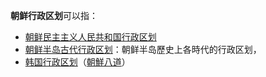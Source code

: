 '''朝鲜行政区划'''可以指：
* [[朝鲜民主主义人民共和国行政区划|朝鲜民主主义人民共和国行政区划]]
* [[朝鲜半岛古代行政区划|朝鲜半岛古代行政区划]]：朝鲜半岛歷史上各時代的行政区划，
* [[韩国行政区划|韩国行政区划]]（[[朝鮮八道|朝鮮八道]]）
{{disambig|Cat=六字消歧義}}